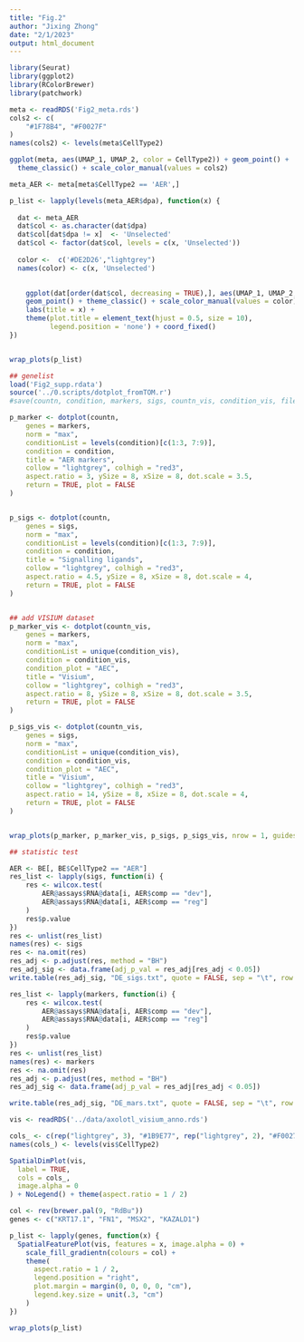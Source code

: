 ```yaml
---
title: "Fig.2"
author: "Jixing Zhong"
date: "2/1/2023"
output: html_document
---
```


```r
library(Seurat)
library(ggplot2)
library(RColorBrewer)
library(patchwork)
```

```r
meta <- readRDS('Fig2_meta.rds')
cols2 <- c(
    "#1F78B4", "#F0027F"
)
names(cols2) <- levels(meta$CellType2)
```


```r
ggplot(meta, aes(UMAP_1, UMAP_2, color = CellType2)) + geom_point() + 
  theme_classic() + scale_color_manual(values = cols2)

```


```r

meta_AER <- meta[meta$CellType2 == 'AER',]

p_list <- lapply(levels(meta_AER$dpa), function(x) {
  
  dat <- meta_AER
  dat$col <- as.character(dat$dpa)
  dat$col[dat$dpa != x]  <- 'Unselected'
  dat$col <- factor(dat$col, levels = c(x, 'Unselected'))
  
  color <-  c('#DE2D26',"lightgrey")
  names(color) <- c(x, 'Unselected')

  
    ggplot(dat[order(dat$col, decreasing = TRUE),], aes(UMAP_1, UMAP_2, color = col)) + 
    geom_point() + theme_classic() + scale_color_manual(values = color) +
    labs(title = x) +
    theme(plot.title = element_text(hjust = 0.5, size = 10),
          legend.position = 'none') + coord_fixed()
})


wrap_plots(p_list)

```




```r
## genelist
load('Fig2_supp.rdata')
source('../0.scripts/dotplot_fromTOM.r')
#save(countn, condition, markers, sigs, countn_vis, condition_vis, file = 'Fig2_supp.rdata')

```

```r
p_marker <- dotplot(countn,
    genes = markers,
    norm = "max",
    conditionList = levels(condition)[c(1:3, 7:9)],
    condition = condition, 
    title = "AER markers",
    collow = "lightgrey", colhigh = "red3",
    aspect.ratio = 3, ySize = 8, xSize = 8, dot.scale = 3.5,
    return = TRUE, plot = FALSE
)


p_sigs <- dotplot(countn,
    genes = sigs,
    norm = "max",
    conditionList = levels(condition)[c(1:3, 7:9)],
    condition = condition, 
    title = "Signalling ligands",
    collow = "lightgrey", colhigh = "red3",
    aspect.ratio = 4.5, ySize = 8, xSize = 8, dot.scale = 4,
    return = TRUE, plot = FALSE
)


## add VISIUM dataset
p_marker_vis <- dotplot(countn_vis,
    genes = markers,
    norm = "max",
    conditionList = unique(condition_vis),
    condition = condition_vis,
    condition_plot = "AEC",
    title = "Visium",
    collow = "lightgrey", colhigh = "red3",
    aspect.ratio = 8, ySize = 8, xSize = 8, dot.scale = 3.5,
    return = TRUE, plot = FALSE
)

p_sigs_vis <- dotplot(countn_vis,
    genes = sigs,
    norm = "max",
    conditionList = unique(condition_vis),
    condition = condition_vis,
    condition_plot = "AEC",
    title = "Visium",
    collow = "lightgrey", colhigh = "red3",
    aspect.ratio = 14, ySize = 8, xSize = 8, dot.scale = 4,
    return = TRUE, plot = FALSE
)


wrap_plots(p_marker, p_marker_vis, p_sigs, p_sigs_vis, nrow = 1, guides = "collect")


```
```r
## statistic test

AER <- BE[, BE$CellType2 == "AER"]
res_list <- lapply(sigs, function(i) {
    res <- wilcox.test(
        AER@assays$RNA@data[i, AER$comp == "dev"],
        AER@assays$RNA@data[i, AER$comp == "reg"]
    )
    res$p.value
})
res <- unlist(res_list)
names(res) <- sigs
res <- na.omit(res)
res_adj <- p.adjust(res, method = "BH")
res_adj_sig <- data.frame(adj_p_val = res_adj[res_adj < 0.05])
write.table(res_adj_sig, "DE_sigs.txt", quote = FALSE, sep = "\t", row.names = TRUE)

res_list <- lapply(markers, function(i) {
    res <- wilcox.test(
        AER@assays$RNA@data[i, AER$comp == "dev"],
        AER@assays$RNA@data[i, AER$comp == "reg"]
    )
    res$p.value
})
res <- unlist(res_list)
names(res) <- markers
res <- na.omit(res)
res_adj <- p.adjust(res, method = "BH")
res_adj_sig <- data.frame(adj_p_val = res_adj[res_adj < 0.05])

write.table(res_adj_sig, "DE_mars.txt", quote = FALSE, sep = "\t", row.names = TRUE)


```


```r
vis <- readRDS('../data/axolotl_visium_anno.rds')

cols_ <- c(rep("lightgrey", 3), "#1B9E77", rep("lightgrey", 2), "#F0027F")
names(cols_) <- levels(vis$CellType2)

SpatialDimPlot(vis,
  label = TRUE,
  cols = cols_,
  image.alpha = 0
) + NoLegend() + theme(aspect.ratio = 1 / 2)


```

```r
col <- rev(brewer.pal(9, "RdBu"))
genes <- c("KRT17.1", "FN1", "MSX2", "KAZALD1")

p_list <- lapply(genes, function(x) {
  SpatialFeaturePlot(vis, features = x, image.alpha = 0) +
    scale_fill_gradientn(colours = col) +
    theme(
      aspect.ratio = 1 / 2,
      legend.position = "right",
      plot.margin = margin(0, 0, 0, 0, "cm"),
      legend.key.size = unit(.3, "cm")
    )
})

wrap_plots(p_list)
```

